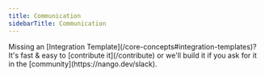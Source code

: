 ```yaml
---
title: Communication
sidebarTitle: Communication
---
```


<Tip>
    Missing an [Integration Template](/core-concepts#integration-templates)? It's fast & easy to [contribute it](/contribute) or we'll build it if you ask for
    it in the [community](https://nango.dev/slack).
</Tip>

<CardGroup cols={4}>
    <Card title="Atlassian" href="/integrations/all/atlassian" color="#68a063" />
    <Card title="Discord" href="/integrations/all/discord" color="#68a063" />
    <Card title="Facebook" href="/integrations/all/facebook" color="#68a063" />
    <Card title="Front" href="/integrations/all/front" color="#68a063" />
    <Card title="Gmail" href="/integrations/all/google-mail" color="#68a063" />
    <Card title="Microsoft Teams" href="/integrations/all/microsoft-teams" color="#68a063" />
    <Card title="Slack" href="/integrations/all/slack" color="#68a063" />
</CardGroup>
